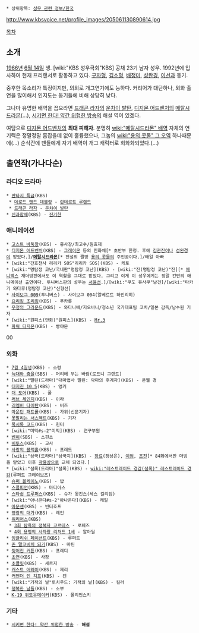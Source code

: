  * 상위항목: [[성우 관련 정보/한국]]

http://www.kbsvoice.net/profile_images/205061130890614.jpg

[[목차]]
== 소개 ==

[[1966년]] [[6월 14일]] 생. [wiki:"KBS 성우극회"KBS] 공채 23기 남자 성우. 1992년에 입사하여 현재 프리랜서로 활동하고 있다. [[구자형]], [[김소형]], [[배정미]], [[성완경]], [[이선]]과 동기.

중후한 목소리가 특징이지만, 의외로 개그연기에도 능하다. 커리어가 대단하나, 외화 출연을 많이해서 인지도는 동기들에 비해 상당히 낮다. 

그나마 유명한 배역을 꼽으라면 [[드래곤 라자]]의 [[운차이 발탄]], [[디지몬 어드벤처]]의 [[메탈시드라몬]](...), [[시키면 한다! 약간 위험한 방송]]의 해설 역이 있겠다.

여담으로 [[디지몬 어드벤처]]의 '''최대 피해자'''. 분명히 [[wiki:"메탈시드라몬" 배역]] 자체의 연기력은 정말정말 흠잡을데 없이 훌륭했으나, 그놈의 [[wiki:"용의 콧물" 그 오역]] 하나때문에(...) 순식간에 팬들에게 자기 배역이 개그 캐릭터로 희화화되었다.(...)
== 출연작(가나다순) ==
=== 라디오 드라마 ===
 * [[판타지 특급]](KBS)
  * [[데로드 앤드 데블랑]] - [[란테르트 루렌드]]
  * [[드래곤 라자]] - [[운차이 발탄]]
 * [[신과함께]](KBS) - [[진기한]]
=== 애니메이션 ===
 * [[고스트 바둑왕]](KBS) - 홍사장/최고수/원효제
 * [[디지몬 어드벤처]](KBS) - [[그레이몬]] 등의 진화체[* 초반부 한정. 후에 [[김관진]]이나 [[성완경]]이 맡았다.]/'''[[메탈시드라몬]]'''[* 전설의 짤방 [[용의 콧물]]의 주인공이다.]/태일 아빠
 * [wiki:"간호천사 리리카 SOS"리리카 SOS](KBS) - 케토
 * [wiki:"명탐정 코난/국내판"명탐정 코난](KBS) - [wiki:"진(명탐정 코난)"진][* [[애니맥스]] 재더빙판에서도 이 역할을 그대로 맡았다. 그리고 이게 이 성우에게는 정말 간만의 애니메이션 출연이다. 투니버스판의 성우는 [[서윤선]].]/[wiki:"쿠도 유사쿠"남건]/[wiki:"타카기 와타루(명탐정 코난)"신형선]
 * [[사이보그 009]](투니버스) - 사이보그 004(알베르트 하인리히)
 * [[요리킹 조리킹]](KBS) - 푸카룡
 * [[우정의 그라운드]](KBS) - 와타나베/지오바니/청소년 국가대표팀 코치/일본 감독/남수원 기자
 * [wiki:"원피스(만화)"원피스](KBS) - [[Mr.3]]
 * [[파워 디지몬]](KBS) - 빵야몬
00
=== 외화 ===
 * [[7월 4일생]](KBS) - 소령
 * [[늑대와 춤을]](SBS) - 머리에 부는 바람(로드니 그랜트)
 * [wiki:"멀린(드라마)"대마법사 멀린: 악마의 후계자](KBS) - 콘웰 경
 * [[대지진 10.5]](KBS) - 앵커
 * [[더 도어]](KBS) - 폴
 * [[러브 체인지]](KBS) - 이라
 * [[리멤버 타이탄]](KBS) - 버즈
 * [[마운틴 패트롤]](KBS) - 가위(신문기자)
 * [[못말리는 서스펙트]](KBS) - 기자
 * [[묵시록 코드]](KBS) - 헌터
 * [wiki:"미믹#s-2"미믹](KBS) - 연구부원
 * [[벤허]](SBS) - 스핀소
 * [[비투스]](KBS) - 교사
 * [[사랑의 블랙홀]](KBS) - 프레드
 * [wiki:"삼국(드라마)"삼국지](KBS) - [[장료]](정상은), [[이엄]], [[조진]][* 84화에서만 더빙을 맡았고 이후 [[곽윤상]]으로 교체 되었다.]
 * [wiki:"셜록(드라마)"셜록](KBS) - [[wiki:"레스트레이드 경감(셜록)" 레스트레이드 경감]](루퍼트 그레이브즈)
 * [[슈퍼 볼케이노]](KBS) - 밥
 * [[스콜피언]](KBS) - 마티아스
 * [[스타쉽 트루퍼스]](KBS) - 슈가 왓킨스(세스 길리엄)
 * [wiki:"아나콘다#s-2"아나콘다](KBS) - 캐일
 * [[아문센]](KBS) - 빈터호프
 * [[영광의 대가]](KBS) - 레인
 * [[워리어스]](KBS)
  * [[3회 탐욕의 정복자 코르테스]] - 로페즈
  * [[4회 용맹의 사자왕 리처드 1세]] - 알아딜
 * [[잉글리쉬 페이션트]](KBS) - 루퍼트
 * [[존 말코비치 되기]](KBS) - 마틴
 * [[찢어진 커튼]](KBS) - 프레디
 * [[초연]](KBS) - 사장
 * [[초콜릿]](KBS) - 세르지
 * [[캐스트 어웨이]](KBS) - 제리
 * [[커맨더 인 치프]](KBS) - 켄
 * [wiki:"기적의 날"토치우드: 기적의 날](KBS) - 킬러
 * [[행복한 날들]](KBS) - 소부
 * [[K-19 위도우메이커]](KBS) - 폴리언스키
=== 기타 ===
 * [[시키면 한다! 약간 위험한 방송]] - '''해설'''
